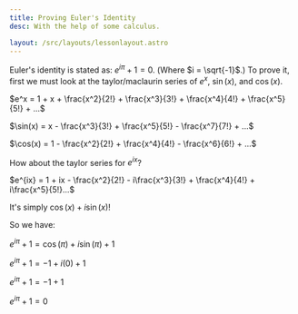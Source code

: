 ```yaml
---
title: Proving Euler's Identity
desc: With the help of some calculus.

layout: /src/layouts/lessonlayout.astro
---
```


Euler's identity is stated as: $e^{i\pi} + 1 = 0$. (Where $i = \sqrt{-1}$.)
To prove it, first we must look at the taylor/maclaurin series of $e^x$, $\sin(x)$, and $\cos(x)$.

$e^x = 1 + x + \frac{x^2}{2!} + \frac{x^3}{3!} + \frac{x^4}{4!} + \frac{x^5}{5!} + ...$

$\sin(x) = x - \frac{x^3}{3!} + \frac{x^5}{5!} - \frac{x^7}{7!} + ...$

$\cos(x) = 1 - \frac{x^2}{2!} + \frac{x^4}{4!} - \frac{x^6}{6!} + ...$

How about the taylor series for $e^{ix}$?

$e^{ix} = 1 + ix - \frac{x^2}{2!} - i\frac{x^3}{3!} + \frac{x^4}{4!} + i\frac{x^5}{5!}...$

It's simply $\cos(x) + i\sin(x)$!

So we have:

$e^{i\pi} + 1 = \cos(\pi) + i\sin(\pi) + 1$

$e^{i\pi} + 1 = -1 + i(0) + 1$

$e^{i\pi} + 1 = -1 + 1$

$e^{i\pi} + 1 = 0$
